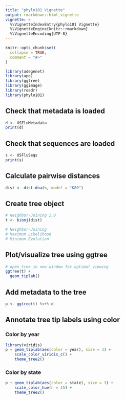 ```yaml
---
title: "phylo101 Vignette"
output: rmarkdown::html_vignette
vignette: >
  %\VignetteIndexEntry{phylo101 Vignette}
  %\VignetteEngine{knitr::rmarkdown}
  %\VignetteEncoding{UTF-8}
---
```


```r
knitr::opts_chunk$set(
  collapse = TRUE,
  comment = "#>"
)
```

```r
library(adegenet)
library(ape)
library(ggtree)
library(ggimage)
library(readr)
library(phylo101)
```

## Check that metadata is loaded

```r
d <- USFluMetadata
print(d)
```

## Check that sequences are loaded

```r
s <- USFluSeqs
print(s)
```

## Calculate pairwise distances

```r
dist <- dist.dna(s, model = "K80")
```

## Create tree object

```r
# Neighbor-Joining 2.0
t <- bionj(dist)

# Neighbor-Joining
# Maximum Likelihood
# Minimum Evolution
```

## Plot/visualize tree using ggtree

```r
# open tree in new window for optimal viewing
ggtree(t) +
  geom_tiplab()
```

## Add metadata to the tree

```r
p <- ggtree(t) %<+% d
```

## Annotate tree tip labels using color

### Color by year

```r
library(viridis)
p + geom_tiplab(aes(color = year), size = 3) +
    scale_color_viridis_c() +
    theme_tree2()
```

### Color by state

```r
p + geom_tiplab(aes(color = state), size = 3) +
    scale_color_hue(n = 15) +
    theme_tree2()
```
